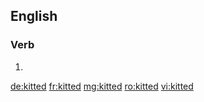 ==English==

===Verb===
{{head|en|verb form}}

# {{en-past of|kit}}

[[de:kitted]]
[[fr:kitted]]
[[mg:kitted]]
[[ro:kitted]]
[[vi:kitted]]